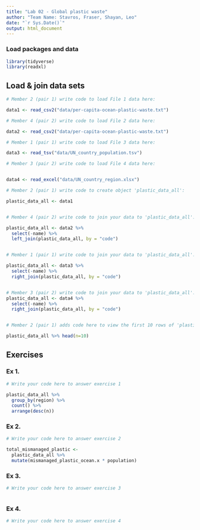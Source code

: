 ```yaml
---
title: "Lab 02 - Global plastic waste"
author: "Team Name: Stavros, Fraser, Shayan, Leo"
date: "`r Sys.Date()`"
output: html_document
---
```


### Load packages and data

```r
library(tidyverse)
library(readxl)
```


## Load & join data sets

```r
# Member 2 (pair 1) write code to load File 1 data here:

data1 <- read_csv2("data/per-capita-ocean-plastic-waste.txt")

# Member 4 (pair 2) write code to load File 2 data here:

data2 <- read_csv2("data/per-capita-ocean-plastic-waste.txt")

# Member 1 (pair 1) write code to load File 3 data here:

data3 <- read_tsv("data/UN_country_population.tsv")

# Member 3 (pair 2) write code to load File 4 data here:


data4 <- read_excel("data/UN_country_region.xlsx")

```



```r
# Member 2 (pair 1) write code to create object 'plastic_data_all':

plastic_data_all <- data1


# Member 4 (pair 2) write code to join your data to 'plastic_data_all':

plastic_data_all <- data2 %>%
  select(-name) %>%
  left_join(plastic_data_all, by = "code")


# Member 1 (pair 1) write code to join your data to 'plastic_data_all':

plastic_data_all <- data3 %>%
  select(-name) %>%
  right_join(plastic_data_all, by = "code")


# Member 3 (pair 2) write code to join your data to 'plastic_data_all':
plastic_data_all <- data4 %>%
  select(-name) %>%
  right_join(plastic_data_all, by = "code")



```


```r
# Member 2 (pair 1) adds code here to view the first 10 rows of 'plastic_data_all'

plastic_data_all %>% head(n=10)

```



## Exercises

### Ex 1.

```r
# Write your code here to answer exercise 1

plastic_data_all %>% 
  group_by(region) %>% 
  count() %>% 
  arrange(desc(n))

```



### Ex 2.

```r
# Write your code here to answer exercise 2

total_mismanaged_plastic <- 
  plastic_data_all %>% 
  mutate(mismanaged_plastic_ocean.x * population)

```


### Ex 3.

```r
# Write your code here to answer exercise 3



```


### Ex 4.

```r
# Write your code here to answer exercise 4



```
